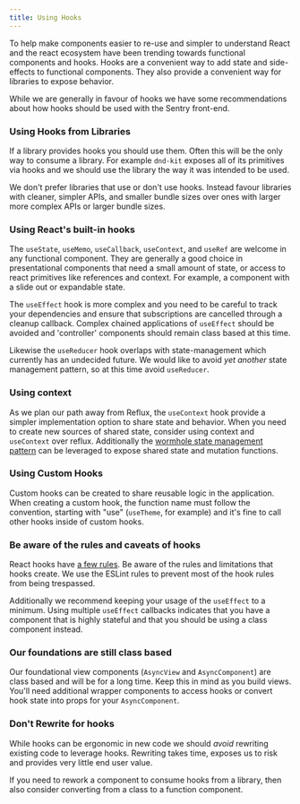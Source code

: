```yaml
---
title: Using Hooks
---
```


To help make components easier to re-use and simpler to understand React
and the react ecosystem have been trending towards functional components and
hooks. Hooks are a convenient way to add state and side-effects to functional
components. They also provide a convenient way for libraries to expose behavior.

While we are generally in favour of hooks we have some recommendations about how
hooks should be used with the Sentry front-end.

### Using Hooks from Libraries

If a library provides hooks you should use them. Often this will be the only way
to consume a library. For example `dnd-kit` exposes all of its primitives via
hooks and we should use the library the way it was intended to be used.

We don't prefer libraries that use or don't use hooks. Instead favour libraries
with cleaner, simpler APIs, and smaller bundle sizes over ones with larger more
complex APIs or larger bundle sizes.


### Using React's built-in hooks

The `useState`, `useMemo`, `useCallback`, `useContext`, and `useRef` are welcome
in any functional component. They are generally a good choice in presentational
components that need a small amount of state, or access to react primitives like
references and context. For example, a component with a slide out or expandable
state.

The `useEffect` hook is more complex and you need to be careful to track your
dependencies and ensure that subscriptions are cancelled through a cleanup
callback. Complex chained applications of `useEffect` should be avoided and
'controller' components should remain class based at this time.

Likewise the `useReducer` hook overlaps with state-management which currently
has an undecided future. We would like to avoid *yet another* state management
pattern, so at this time avoid `useReducer`.

### Using context

As we plan our path away from Reflux, the `useContext` hook provide a simpler
implementation option to share state and behavior. When you need to create new
sources of shared state, consider using context and `useContext` over reflux.
Additionally the [wormhole state management
pattern](https://swizec.com/blog/wormhole-state-management) can be leveraged to 
expose shared state and mutation functions.


### Using Custom Hooks

Custom hooks can be created to share reusable logic in the application. When creating a custom hook, 
the function name must follow the convention, starting with "use" (`useTheme`, for example) 
and it's fine to call other hooks inside of custom hooks.

### Be aware of the rules and caveats of hooks

React hooks have [a few rules](https://reactjs.org/docs/hooks-rules.html). Be
aware of the rules and limitations that hooks create. We use the ESLint rules to
prevent most of the hook rules from being trespassed.

Additionally we recommend keeping your usage of the `useEffect` to a minimum.
Using multiple `useEffect` callbacks indicates that you have a component that is
highly stateful and that you should be using a class component instead.

### Our foundations are still class based

Our foundational view components (`AsyncView` and `AsyncComponent`) are class
based and will be for a long time. Keep this in mind as you build views. You'll
need additional wrapper components to access hooks or convert hook state into
props for your `AsyncComponent`.

### Don't Rewrite for hooks

While hooks can be ergonomic in new code we should *avoid* rewriting existing
code to leverage hooks. Rewriting takes time, exposes us to risk and provides
very little end user value.

If you need to rework a component to consume hooks from a library, then also
consider converting from a class to a function component.
